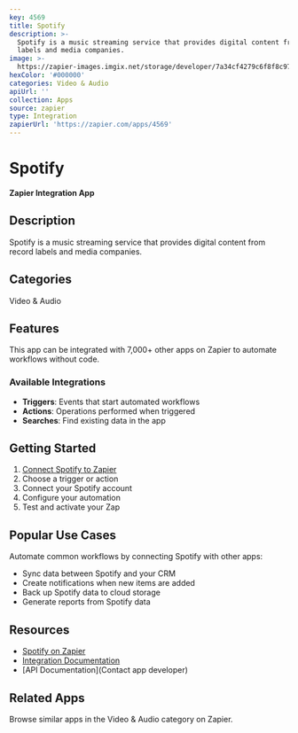 ```yaml
---
key: 4569
title: Spotify
description: >-
  Spotify is a music streaming service that provides digital content from record
  labels and media companies.
image: >-
  https://zapier-images.imgix.net/storage/developer/7a34cf4279c6f8f8c97a1250ccce40a4_2.png?auto=format%2Ccompress&ixlib=python-3.0.0&q=50
hexColor: '#000000'
categories: Video & Audio
apiUrl: ''
collection: Apps
source: zapier
type: Integration
zapierUrl: 'https://zapier.com/apps/4569'
---
```

# Spotify

**Zapier Integration App**

## Description

Spotify is a music streaming service that provides digital content from record labels and media companies.

## Categories

Video & Audio

## Features

This app can be integrated with 7,000+ other apps on Zapier to automate workflows without code.

### Available Integrations

- **Triggers**: Events that start automated workflows
- **Actions**: Operations performed when triggered
- **Searches**: Find existing data in the app

## Getting Started

1. [Connect Spotify to Zapier](https://zapier.com/apps/4569)
2. Choose a trigger or action
3. Connect your Spotify account
4. Configure your automation
5. Test and activate your Zap

## Popular Use Cases

Automate common workflows by connecting Spotify with other apps:

- Sync data between Spotify and your CRM
- Create notifications when new items are added
- Back up Spotify data to cloud storage
- Generate reports from Spotify data

## Resources

- [Spotify on Zapier](https://zapier.com/apps/4569)
- [Integration Documentation](https://zapier.com/apps/4569/integrations)
- [API Documentation](Contact app developer)

## Related Apps

Browse similar apps in the Video & Audio category on Zapier.
